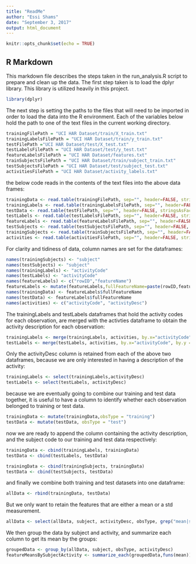 ---
title: "ReadMe"
author: "Essi Shams"
date: "September 3, 2017"
output: html_document
---

```{r setup, include=FALSE}
knitr::opts_chunk$set(echo = TRUE)
```

## R Markdown

This markdown file describes the steps taken in the run_analysis.R script to prepare and clean up the data. 
The first step taken is to load the dplyr library. This library is utilized heavily in this project. 

```{r}
library(dplyr)

```

The next step is setting the paths to the files that will need to be imported in order to load the data into the R environment. Each of the variables below hold the path to one of the text files in the current working directory.

```{r}
trainingFilePath = "UCI HAR Dataset/train/X_train.txt"
trainingLabelsFilePath = "UCI HAR Dataset/train/y_train.txt"
testFilePath ="UCI HAR Dataset/test/X_test.txt"
testLabelsFilePath = "UCI HAR Dataset/test/y_test.txt"
featureLabelsFilePath = "UCI HAR Dataset/features.txt"
trainSubjectsFilePath = "UCI HAR Dataset/train/subject_train.txt"
testSubjectsFilePath = "UCI HAR Dataset/test/subject_test.txt"
activitiesFilePath = "UCI HAR Dataset/activity_labels.txt"
```


the below code reads in the contents of the text files into the above data frames:

```{r}
trainingData <- read.table(trainingFilePath, sep="", header=FALSE, stringsAsFactors = FALSE)
trainingLabels <- read.table(trainingLabelsFilePath, sep="", header=FALSE, stringsAsFactors = FALSE)
testData <- read.table(testFilePath, sep="", header=FALSE, stringsAsFactors = FALSE)
testLabels <- read.table(testLabelsFilePath, sep="", header=FALSE, stringsAsFactors = FALSE)
featureLabels <- read.table(featureLabelsFilePath, sep="", header=FALSE, stringsAsFactors = FALSE)
testSubjects <- read.table(testSubjectsFilePath, sep="", header=FALSE, stringsAsFactors = FALSE)
trainingSubjects <- read.table(trainSubjectsFilePath, sep="", header=FALSE, stringsAsFactors = FALSE)
activities <- read.table(activitiesFilePath, sep="", header=FALSE, stringsAsFactors = FALSE)
```

For clarity and tidiness of data, column names are set for the dataframes:

```{r}
names(trainingSubjects) <- "subject"
names(testSubjects) <- "subject"
names(trainingLabels) <- "activityCode"
names(testLabels) <- "activityCode"
names(featureLabels) <- c("rowID","featureName")
featureLabels <- mutate(featureLabels,fullFeatureName=paste(rowID,featureName))
names(trainingData) <- featureLabels$fullFeatureName
names(testData) <- featureLabels$fullFeatureName
names(activities) <- c("activityCode", "activityDesc")
```

The trainingLabels and testLabels dataframes that hold the activity codes for each observation, are merged with the activties dataframe to obtain the activity description for each observation:

```{r}
trainingLabels <- merge(trainingLabels, activities, by.x="activityCode", by.y = "activityCode", sort = FALSE)
testLabels <- merge(testLabels, activities, by.x="activityCode", by.y = "activityCode", sort = FALSE)
```

Only the activityDesc column is retained from each of the above two dataframes, because we are only interested in having a description of the activity:

```{r}
trainingLabels <- select(trainingLabels,activityDesc)
testLabels <- select(testLabels, activityDesc)
```

because we are eventually going to combine our training and test data together, it is useful to have a column to identify whether each observation belonged to training or test data. 

```{r}
trainingData <- mutate(trainingData,obsType = "training")
testData <- mutate(testData, obsType = "test")
```

now we are ready to append the column containing the activity description, and the subject code to our training and test data respectively:

```{r}
trainingData <- cbind(trainingLabels, trainingData)
testData <- cbind(testLabels, testData)

trainingData <- cbind(trainingSubjects, trainingData)
testData <- cbind(testSubjects, testData)
```

and finally we combine both training and test datasets into one dataframe:

```{r}
allData <- rbind(trainingData, testData)
```

But we only want to retain the features that are either a mean or a std measurement.

```{r}
allData <- select(allData, subject, activityDesc, obsType, grep("mean|std",names(allData)))
```

We then group the data by subject and activity, and summarize each column to get its mean by the groups:

```{r}
groupedData <- group_by(allData, subject, obsType, activityDesc)
featureMeansBySubjectActivity <- summarize_each(groupedData,funs(mean))
```

